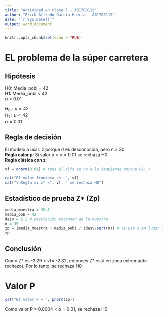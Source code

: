 ---
title: "Actividad en clase 7 - A01708119"
author: "Erick Alfredo Garcia Huerta - A01708119"
date: "`r Sys.Date()`"
output: word_document
---

```{r setup, include=FALSE}
knitr::opts_chunk$set(echo = TRUE)
```

# EL problema de la súper carretera

## Hipótesis

H0: Media_pobl = 42\
H1: Media_pobl \< 42\
$\alpha$ = 0.01

$H_0: \mu = 42$\
$H_1: \mu < 42$\
$\alpha = 0.01$

## Regla de decisión

El modelo a usar: z porque $\sigma$ es desconocida, pero n \> 30\
**Regla calor p**: Si valor p \< $\alpha$ = 0.01 se rechaza H0\
**Regla clásica con z**

```{r}
vf = qnorm(0.01) # toda el alfa se va a la izquierda porque H1: <

cat("El valor frontera es: ", vf)
cat("\nRegla si z* <", vf, " se rechaza H0")
```

## Estadístico de prueba Z\* (Zp)

```{r}
media_muestra = 39.1
media_pob = 42
desv = 5.2 # desviación estandar de la muestra
n = 35
zp = (media_muestra - media_pob) / (desv/sqrt(n)) # se usa s en lugar de sigma porque no se conoce sigma y n es grande
zp
```

## Conclusión

Como Z\* es -3.29 \< vf= -2.32, entonces Z\* está en zona extrema(de rechazo). Por lo tanto, se rechaza H0

# Valor P

```{r}
cat("El valor P = ", pnorm(zp))
```

Como valor P = 0.0004 \< $\alpha$ = 0.01, se rechaza H0
